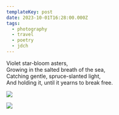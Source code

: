 ```yaml
---
templateKey: post
date: 2023-10-01T16:28:00.000Z
tags:
  - photography
  - travel
  - poetry
  - jdch
---
```

Violet star-bloom asters,<br/>
Growing in the salted breath of the sea,<br/>
Catching gentle, spruce-slanted light,<br/>
And holding it, until it yearns to break free.

![](../../assets/photos/20231001-IMG_6688.jpg)

![](../../assets/photos/20231001-IMG_6679.jpg)
